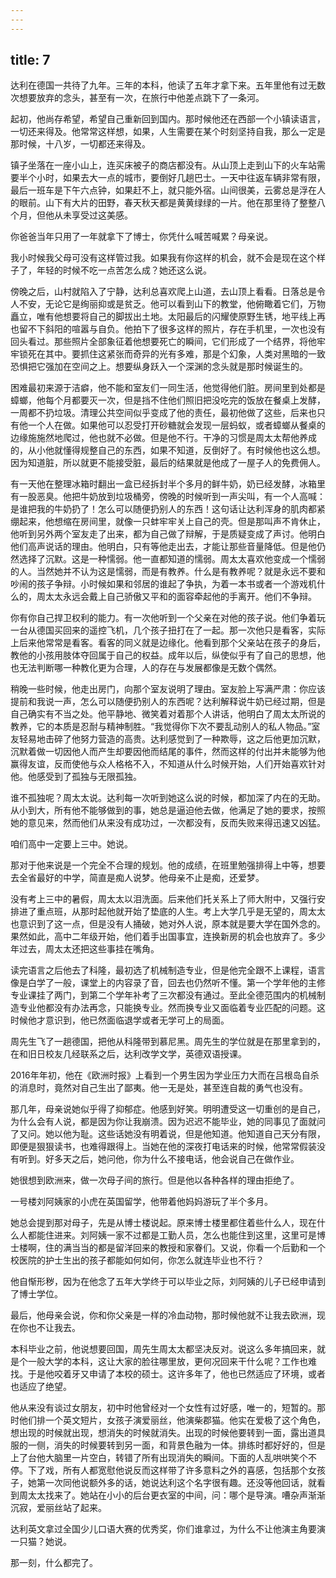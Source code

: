 ```yaml
---
---
---
```

title: 7
---




达利在德国一共待了九年。三年的本科，他读了五年才拿下来。五年里他有过无数次想要放弃的念头，甚至有一次，在旅行中他差点跳下了一条河。

起初，他尚存希望，希望自己重新回到国内。那时候他还在西部一个小镇读语言，一切还来得及。他常常这样想，如果，人生需要在某个时刻坚持自我，那么一定是那时候，十八岁，一切都还来得及。

镇子坐落在一座小山上，连买床被子的商店都没有。从山顶上走到山下的火车站需要半个小时，如果去大一点的城市，要倒好几趟巴士。一天中往返车辆非常有限，最后一班车是下午六点钟，如果赶不上，就只能外宿。山间很美，云雾总是浮在人的眼前。山下有大片的田野，春天秋天都是黄黄绿绿的一片。他在那里待了整整八个月，但他从未享受过这美感。

你爸爸当年只用了一年就拿下了博士，你凭什么喊苦喊累？母亲说。

我小时候我父母可没有这样管过我。如果我有你这样的机会，就不会是现在这个样子了，年轻的时候不吃一点苦怎么成？她还这么说。

傍晚之后，山村就陷入了宁静，达利总喜欢爬上山道，去山顶上看看。日落总是令人不安，无论它是绚丽抑或是贫乏。他可以看到山下的教堂，他俯瞰着它们，万物矗立，唯有他想要将自己的脚拔出土地。太阳最后的闪耀使原野生锈，地平线上再也留不下斜阳的喧嚣与自负。他拍下了很多这样的照片，存在手机里，一次也没有回头看过。那些照片全部象征着他想要死亡的瞬间，它们形成了一个结界，将他牢牢锁死在其中。要抓住这紧张而奇异的光有多难，那是个幻象，人类对黑暗的一致恐惧把它强加在空间之上。想要纵身跃入一个深渊的念头就是那时候诞生的。

困难最初来源于洁癖，他不能和室友们一同生活，他觉得他们脏。房间里到处都是蟑螂，他每个月都要灭一次，但是挡不住他们照旧把没吃完的饭放在餐桌上发酵，一周都不扔垃圾。清理公共空间似乎变成了他的责任，最初他做了这些，后来也只有他一个人在做。如果他可以忍受打开砂糖就会发现一层蚂蚁，或者蟑螂从餐桌的边缘施施然地爬过，他也就不必做。但是他不行。干净的习惯是周太太帮他养成的，从小他就懂得规整自己的东西，如果不知道，反倒好了。有时候他也这么想。因为知道脏，所以就更不能接受脏，最后的结果就是他成了一屋子人的免费佣人。

有一天他在整理冰箱时翻出一盒已经拆封半个多月的鲜牛奶，奶已经发酵，冰箱里有一股恶臭。他把牛奶放到垃圾桶旁，傍晚的时候听到一声尖叫，有一个人高喊：是谁把我的牛奶扔了！怎么可以随便扔别人的东西！这句话让达利浑身的肌肉都紧绷起来，他想缩在房间里，就像一只蚌牢牢关上自己的壳。但是那叫声不肯休止，他听到另外两个室友走了出来，都为自己做了辩解，于是质疑变成了声讨。他明白他们高声说话的理由。他明白，只有等他走出去，才能让那些音量降低。但是他仍然选择了沉默。这是一种懦弱。他一直都知道的懦弱。周太太喜欢他变成一个懦弱的人。当然她并不认为这是懦弱，而是有教养。什么是有教养呢？就是永远不要和吵闹的孩子争辩。小时候如果和邻居的谁起了争执，为着一本书或者一个游戏机什么的，周太太永远会戴上自己骄傲又平和的面容牵起他的手离开。他们不争辩。

你有你自己捍卫权利的能力。有一次他听到一个父亲在对他的孩子说。他们争着玩一台从德国买回来的遥控飞机，几个孩子扭打在了一起。那一次他只是看客，实际上后来他常常是看客。看客的同义就是边缘化。他看到那个父亲站在孩子的身后，教他的小孩用肢体夺回属于自己的权益。成年以后，纵使似乎有了自己的思想，他也无法判断哪一种教化更为合理，人的存在与发展都像是无数个偶然。

稍晚一些时候，他走出房门，向那个室友说明了理由。室友脸上写满严肃：你应该提前和我说一声，怎么可以随便扔别人的东西呢？达利解释说牛奶已经过期，但是自己确实有不当之处。他平静地、微笑着对着那个人讲话，他明白了周太太所说的教养，它的本质是忍耐与精神制胜。“我觉得你下次不要乱动别人的私人物品。”室友轻易地击碎了他努力营造的高贵。达利感觉到了一种欺辱，这之后他更加沉默，沉默着做一切因他人而产生却要因他而结尾的事件，然而这样的付出并未能够为他赢得友谊，反而使他与众人格格不入，不知道从什么时候开始，人们开始喜欢针对他。他感受到了孤独与无限孤独。

谁不孤独呢？周太太说。达利每一次听到她这么说的时候，都加深了内在的无助。从小到大，所有他不能够做到的事，她总是逼迫他去做，他满足了她的要求，按照她的意见来，然而他们从来没有成功过，一次都没有，反而失败来得迅速又凶猛。

咱们高中一定要上三中。她说。

那对于他来说是一个完全不合理的规划。他的成绩，在班里勉强排得上中等，想要去全省最好的中学，简直是痴人说梦。他母亲不止是痴，还爱梦。

没有考上三中的暑假，周太太以泪洗面。后来他们托关系上了师大附中，又强行安排进了重点班，从那时起他就开始了垫底的人生。考上大学几乎是无望的，周太太也意识到了这一点，但是没有人捅破，她对外人说，原本就是要大学在国外念的。果然如此，高中二年级开始，他们着手出国事宜，连换新房的机会也放弃了。多少年过去，周太太还把这些事挂在嘴角。

读完语言之后他去了科隆，最初选了机械制造专业，但是他完全跟不上课程，语言像是白学了一般，课堂上的内容录了音，回去也仍然听不懂。第一个学年他的主修专业课挂了两门，到第二个学年补考了三次都没有通过。至此全德范围内的机械制造专业他都没有办法再念，只能换专业。然而换专业又面临着专业匹配的问题。这时候他才意识到，他已然面临退学或者无学可上的局面。

周先生飞了一趟德国，把他从科隆带到慕尼黑。周先生的学位就是在那里拿到的，在和旧日校友几经联系之后，达利改学文学，英德双语授课。

2016年年初，他在《欧洲时报》上看到一个男生因为学业压力大而在吕根岛自杀的消息时，竟然对自己生出了鄙夷。他一无是处，甚至连自裁的勇气也没有。

那几年，母亲说她似乎得了抑郁症。他感到好笑。明明遭受这一切重创的是自己，为什么会有人说，都是因为你让我崩溃。因为迟迟不能毕业，她的同事见了面就问了又问。她以他为耻。这些话她没有明着说，但是他知道。他知道自己天分有限，即便是狠狠读书，也难得跟得上。当她在他的深夜打电话来的时候，他常常假装没有听到。好多天之后，她问他，你为什么不接电话，他会说自己在做作业。

她很想到欧洲来，做一次母子间的旅行。但是他以各种各样的理由拒绝了。

一号楼刘阿姨家的小虎在英国留学，他带着他妈妈游玩了半个多月。

她总会提到那对母子，先是从博士楼说起。原来博士楼里都住着些什么人，现在什么人都能住进来。刘阿姨一家不过都是工勤人员，怎么也能住到这里，这里可是博士楼啊，住的满当当的都是留洋回来的教授和家眷们。又说，你看一个后勤和一个校医院的护士生出的孩子都能如何如何，你怎么就连毕业也不行？

他自惭形秽，因为在他念了五年大学终于可以毕业之际，刘阿姨的儿子已经申请到了博士学位。

最后，他母亲会说，你和你父亲是一样的冷血动物，那时候他就不让我去欧洲，现在你也不让我去。

本科毕业之前，他说想要回国，周先生周太太都坚决反对。说这么多年搞回来，就是个一般大学的本科，这让大家的脸往哪里放，更何况回来干什么呢？工作也难找。于是他咬着牙又申请了本校的硕士。这许多年了，他也已然适应了环境，或者也适应了绝望。

他从来没有谈过女朋友，初中时他曾经对一个女性有过好感，唯一的，短暂的。那时他们排一个英文短片，女孩子演爱丽丝，他演柴郡猫。他实在爱极了这个角色，想出现的时候就出现，想消失的时候就消失。出现的时候他要转到一面，露出道具服的一侧，消失的时候要转到另一面，和背景色融为一体。排练时都好好的，但是上了台他大脑里一片空白，转错了所有出现消失的瞬间。下面的人乱哄哄笑个不停。下了戏，所有人都宽慰他说反而这样带了许多意料之外的喜感，包括那个女孩子，她第一次同他说额外多的话，她说达利这个名字很有趣。还没等他回话，就看到周太太找来了。她站在小小的后台更衣室的中间，问：哪个是导演。嘈杂声渐渐沉寂，爱丽丝站了起来。

达利英文拿过全国少儿口语大赛的优秀奖，你们谁拿过，为什么不让他演主角要演一只猫？她说。

那一刻，什么都完了。